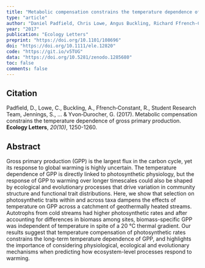 ```yaml
---
title: "Metabolic compensation constrains the temperature dependence of gross primary production"
type: "article"
author: "Daniel Padfield, Chris Lowe, Angus Buckling, Richard Ffrench‐Constant, Student Research Team, Simon Jennings, Felicity Shelley, Jón S Ólafsson, Gabriel Yvon‐Durocher"
year: "2017"
publication: "Ecology Letters"
preprint: "https://doi.org/10.1101/108696"
doi: "https://doi.org/10.1111/ele.12820"
code: "https://git.io/v5TUG"
data: "https://doi.org/10.5281/zenodo.1285680"
toc: false
comments: false
---
```


## Citation

Padfield, D., Lowe, C., Buckling, A., Ffrench‐Constant, R., Student Research Team, Jennings, S., ... & Yvon‐Durocher, G. (2017). Metabolic compensation constrains the temperature dependence of gross primary production. **Ecology Letters**, *20(10)*, 1250-1260.

## Abstract

Gross primary production (GPP) is the largest flux in the carbon cycle, yet its response to global warming is highly uncertain. The temperature dependence of GPP is directly linked to photosynthetic physiology, but the response of GPP to warming over longer timescales could also be shaped by ecological and evolutionary processes that drive variation in community structure and functional trait distributions. Here, we show that selection on photosynthetic traits within and across taxa dampens the effects of temperature on GPP across a catchment of geothermally heated streams. Autotrophs from cold streams had higher photosynthetic rates and after accounting for differences in biomass among sites, biomass-specific GPP was independent of temperature in spite of a 20 °C thermal gradient. Our results suggest that temperature compensation of photosynthetic rates constrains the long-term temperature dependence of GPP, and highlights the importance of considering physiological, ecological and evolutionary mechanisms when predicting how ecosystem-level processes respond to warming.
